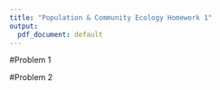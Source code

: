 ```yaml
---
title: "Population & Community Ecology Homework 1"
output: 
  pdf_document: default
---
```


#Problem 1

#Problem 2